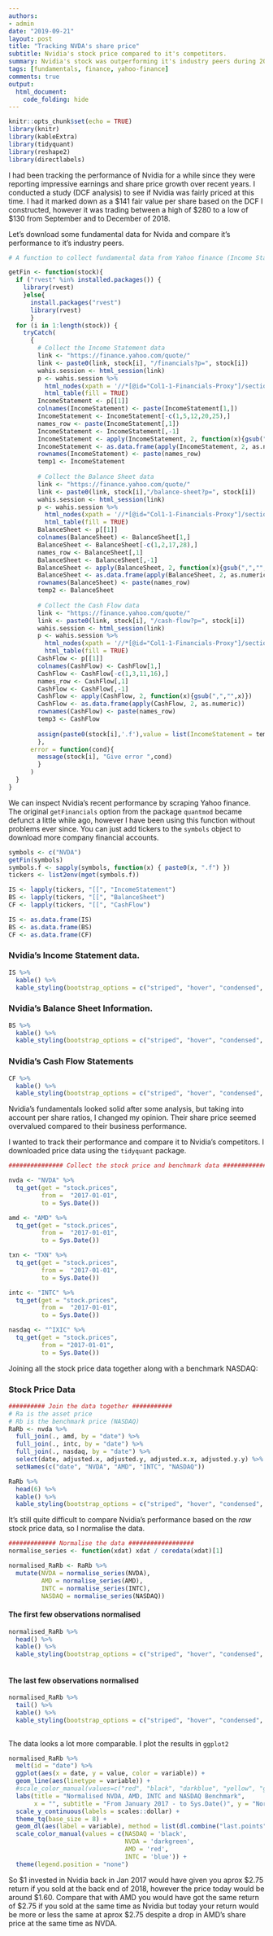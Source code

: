 ```yaml
---
authors:
- admin
date: "2019-09-21"
layout: post
title: "Tracking NVDA's share price"
subtitle: Nvidia's stock price compared to it's competitors.
summary: Nvidia's stock was outperforming it's industry peers during 2017 - 2019. I analyse their performance. 
tags: [fundamentals, finance, yahoo-finance]
comments: true
output:
  html_document:
    code_folding: hide
---
```


```r
knitr::opts_chunk$set(echo = TRUE)
library(knitr)
library(kableExtra)
library(tidyquant)
library(reshape2)
library(directlabels)
```

I had been tracking the performance of Nvidia for a while since they were reporting impressive earnings and share price growth over recent years. I conducted a study (DCF analysis) to see if Nvidia was fairly priced at this time. I had it marked down as a \$141 fair value per share based on the DCF I constructed, however it was trading between a high of \$280 to a low of \$130 from September and to December of 2018.

Let's download some fundamental data for Nvida and compare it's performance to it's industry peers.


```r

# A function to collect fundamental data from Yahoo finance (Income Statement, Balance Sheet and Cash Flow statements, just skip past this part.)

getFin <- function(stock){
  if ("rvest" %in% installed.packages()) {
    library(rvest)
    }else{
      install.packages("rvest")
      library(rvest)
      }
  for (i in 1:length(stock)) {
    tryCatch(
      {
        # Collect the Income Statement data
        link <- "https://finance.yahoo.com/quote/"
        link <- paste0(link, stock[i], "/financials?p=", stock[i])
        wahis.session <- html_session(link)
        p <- wahis.session %>%
          html_nodes(xpath = '//*[@id="Col1-1-Financials-Proxy"]/section/div[3]/table')%>%
          html_table(fill = TRUE)
        IncomeStatement <- p[[1]]
        colnames(IncomeStatement) <- paste(IncomeStatement[1,])
        IncomeStatement <- IncomeStatement[-c(1,5,12,20,25),]
        names_row <- paste(IncomeStatement[,1])
        IncomeStatement <- IncomeStatement[,-1]
        IncomeStatement <- apply(IncomeStatement, 2, function(x){gsub(",","",x)})
        IncomeStatement <- as.data.frame(apply(IncomeStatement, 2, as.numeric))
        rownames(IncomeStatement) <- paste(names_row)
        temp1 <- IncomeStatement
        
        # Collect the Balance Sheet data
        link <- "https://finance.yahoo.com/quote/"
        link <- paste0(link, stock[i],"/balance-sheet?p=", stock[i])
        wahis.session <- html_session(link)
        p <- wahis.session %>%
          html_nodes(xpath = '//*[@id="Col1-1-Financials-Proxy"]/section/div[3]/table')%>%
          html_table(fill = TRUE)
        BalanceSheet <- p[[1]]
        colnames(BalanceSheet) <- BalanceSheet[1,]
        BalanceSheet <- BalanceSheet[-c(1,2,17,28),]
        names_row <- BalanceSheet[,1]
        BalanceSheet <- BalanceSheet[,-1]
        BalanceSheet <- apply(BalanceSheet, 2, function(x){gsub(",","",x)})
        BalanceSheet <- as.data.frame(apply(BalanceSheet, 2, as.numeric))
        rownames(BalanceSheet) <- paste(names_row)
        temp2 <- BalanceSheet
        
        # Collect the Cash Flow data
        link <- "https://finance.yahoo.com/quote/"
        link <- paste0(link, stock[i], "/cash-flow?p=", stock[i])
        wahis.session <- html_session(link)
        p <- wahis.session %>%
          html_nodes(xpath = '//*[@id="Col1-1-Financials-Proxy"]/section/div[3]/table')%>%
          html_table(fill = TRUE)
        CashFlow <- p[[1]]
        colnames(CashFlow) <- CashFlow[1,]
        CashFlow <- CashFlow[-c(1,3,11,16),]
        names_row <- CashFlow[,1]
        CashFlow <- CashFlow[,-1]
        CashFlow <- apply(CashFlow, 2, function(x){gsub(",","",x)})
        CashFlow <- as.data.frame(apply(CashFlow, 2, as.numeric))
        rownames(CashFlow) <- paste(names_row)
        temp3 <- CashFlow
        
        assign(paste0(stock[i],'.f'),value = list(IncomeStatement = temp1, BalanceSheet = temp2, CashFlow = temp3), envir = parent.frame())
        },
      error = function(cond){
        message(stock[i], "Give error ",cond)
        }
      )
  }
}

```

We can inspect Nvidia's recent performance by scraping Yahoo finance. The original `getFinancials` option from the package `quantmod` became defunct a little while ago, however I have been using this function without problems ever since. You can just add tickers to the `symbols` object to download more company financial accounts.

```r
symbols <- c("NVDA")
getFin(symbols)
symbols.f <- sapply(symbols, function(x) { paste0(x, ".f") })
tickers <- list2env(mget(symbols.f))

IS <- lapply(tickers, "[[", "IncomeStatement")
BS <- lapply(tickers, "[[", "BalanceSheet")
CF <- lapply(tickers, "[[", "CashFlow")

IS <- as.data.frame(IS)
BS <- as.data.frame(BS)
CF <- as.data.frame(CF)
```

### **Nvidia's Income Statement data.**

```r

IS %>%
  kable() %>%
  kable_styling(bootstrap_options = c("striped", "hover", "condensed", "responsive"))
```

### **Nvidia's Balance Sheet Information.**

```r
BS %>%
  kable() %>%
  kable_styling(bootstrap_options = c("striped", "hover", "condensed", "responsive"))

```

### **Nvidia's Cash Flow Statements**

```r

CF %>%
  kable() %>%
  kable_styling(bootstrap_options = c("striped", "hover", "condensed", "responsive"))

```

Nvidia's fundamentals looked solid after some analysis, but taking into account per share ratios, I changed my opinion. Their share price seemed overvalued compared to their business performance.

I wanted to track their performance and compare it to Nvidia's competitors. I downloaded price data using the `tidyquant` package. 

```r

############### Collect the stock price and benchmark data #############

nvda <- "NVDA" %>%
  tq_get(get = "stock.prices",
         from =  "2017-01-01",
         to = Sys.Date())

amd <- "AMD" %>%
  tq_get(get = "stock.prices",
         from =  "2017-01-01",
         to = Sys.Date())

txn <- "TXN" %>%
  tq_get(get = "stock.prices",
         from =  "2017-01-01",
         to = Sys.Date())

intc <- "INTC" %>%
  tq_get(get = "stock.prices",
         from =  "2017-01-01",
         to = Sys.Date())

nasdaq <- "^IXIC" %>%
  tq_get(get = "stock.prices",
         from = "2017-01-01",
         to = Sys.Date())
```

Joining all the stock price data together along with a benchmark NASDAQ:

### **Stock Price Data**

```r
########## Join the data together ###########
# Ra is the asset price
# Rb is the benchmark price (NASDAQ)
RaRb <- nvda %>%
  full_join(., amd, by = "date") %>%
  full_join(., intc, by = "date") %>%
  full_join(., nasdaq, by = "date") %>%
  select(date, adjusted.x, adjusted.y, adjusted.x.x, adjusted.y.y) %>%
  setNames(c("date", "NVDA", "AMD", "INTC", "NASDAQ"))

RaRb %>%
  head(6) %>%
  kable() %>%
  kable_styling(bootstrap_options = c("striped", "hover", "condensed", "responsive"))

```

It's still quite difficult to compare Nvidia's performance based on the *raw* stock price data, so I normalise the data.

```r
############# Normalise the data ################## 
normalise_series <- function(xdat) xdat / coredata(xdat)[1]

normalised_RaRb <- RaRb %>%
  mutate(NVDA = normalise_series(NVDA),
         AMD = normalise_series(AMD),
         INTC = normalise_series(INTC),
         NASDAQ = normalise_series(NASDAQ))
```

#### **The first few observations normalised**
```r
normalised_RaRb %>%
  head() %>%
  kable() %>%
  kable_styling(bootstrap_options = c("striped", "hover", "condensed", "responsive"))
  
```

#### **The last few observations normalised**
```r
normalised_RaRb %>%
  tail() %>%
  kable() %>%
  kable_styling(bootstrap_options = c("striped", "hover", "condensed", "responsive"))
  
```

The data looks a lot more comparable. I plot the results in `ggplot2`

```r
normalised_RaRb %>%
  melt(id = "date") %>%
  ggplot(aes(x = date, y = value, color = variable)) +
  geom_line(aes(linetype = variable)) +
  #scale_color_manual(values=c("red", "black", "darkblue", "yellow", "green")) +
  labs(title = "Normalised NVDA, AMD, INTC and NASDAQ Benchmark",
       x = "", subtitle = "From January 2017 - to Sys.Date()", y = "Normalised Price US$", color = "") +
  scale_y_continuous(labels = scales::dollar) +
  theme_tq(base_size = 8) +
  geom_dl(aes(label = variable), method = list(dl.combine("last.points"), cex = 1)) +
  scale_color_manual(values = c(NASDAQ = 'black',
                                NVDA = 'darkgreen',
                                AMD = 'red',
                                INTC = 'blue')) +
  theme(legend.position = "none")
```

So \$1 invested in Nvidia back in Jan 2017 would have given you aprox \$2.75 return if you sold at the back end of 2018, however the price today would be around \$1.60. Compare that with AMD you would have got the same return of \$2.75 if you sold at the same time as Nvidia but today your return would be more or less the same at aprox \$2.75 despite a drop in AMD's share price at the same time as NVDA.